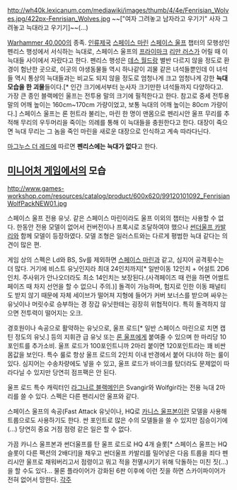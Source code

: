 {{{+1 '''Fenrisian Wolf'''}}}
{{{+1 펜리스 늑대}}}

http://wh40k.lexicanum.com/mediawiki/images/thumb/4/4e/Fenrisian_Wolves.jpg/422px-Fenrisian_Wolves.jpg
~~["여자 그려놓고 남자라고 우기기" 사자 그려놓고 늑대라고 우기기]~~(...)

[[Warhammer 40,000]]의 종족. [[인류제국]] [[스페이스 마린]] [[스페이스 울프]] 챕터의 모행성인 펜리스 행성에서 서식하는 늑대로, 스페이스 울프의 [[프라이마크]] [[리만 러스]]가 어릴 때 이 늑대들 사이에서 자랐다고 한다. 펜리스 행성은 [[데스 월드]]랑 별반 다르지 않을 정도로 환경이 험난한 곳으로, 이곳의 야생동물들 역시 하나같이 괴물 같은 녀석들뿐인데 이 녀석들 역시 통상의 늑대들과는 비교도 되지 않을 정도로 엄청나게 크고 엄청나게 강한 '''늑대 모습을 한 괴물'''들이다.[* 인간 크기에서부터 눈사자 크기만한 녀석들까지 다양하다고. 가장 큰 종인 블랙메인 울프는 전투용 말의 크기에 필적한다고 한다. 참고로 중세 전투용 말의 어깨 높이는 160cm~170cm 가량이었고, 보통 늑대의 어깨 높이는 80cm 가량이다.] 스페이스 울프는 론 헌트라 불리는, 마린 한 명이 맨몸으로 펜리시안 울프 무리를 추적해 무리의 우두머리을 죽이는 의례를 통해 이 늑대들을 충원한다고 한다. 대장이 죽으면 늑대 무리는 그 놈을 죽인 마린을 새로운 대장으로 인식하고 계속 따라다닌다.

[[마그누스 더 레드]]에 따르면 '''펜리스에는 늑대가 없다'''고 한다.

== [[미니어처 게임]]에서의 모습 ==
http://www.games-workshop.com/resources/catalog/product/600x620/99120101092_FenrisianWolfPackNEW01.jpg

스페이스 울프 전용 유닛. 같은 스페이스 마린이라도 울프 이외의 챕터는 사용할 수 없다. 한동안 전용 모델이 없어서 컨버전이나 프록시로 조달하여야 했으나 [[썬더울프 카발리]]와 함께 모델이 등장하였다. 모델 조형은 일러스트와는 다르게 평범한 늑대 같다는 의견이 많은 편.

게임 상의 스펙은 Ld와 BS, Sv를 제외하면 [[스페이스 마린]]과 같고, 심지어 공격횟수는 더 많다. 거기에 비스트 유닛인지라 최대 24인치까지[* 일반이동 12인치 + 어설트 2D6인치. 주사위가 안나오더라도 최소 14인치는 보장된다.(사격페이즈 때 런을 하면 어썰트 페이즈 때 차지 선언을 할 수 없으니 주의.)] 돌격이 가능하며, 험지로 인한 이동 패널티도 받지 않기 때문에 자체 세이브가 떨어져 지형에 들어가 커버 보너스를 받으며 싸우는 유닛이나 머릿수로 승부하는 경 장갑 유닛한테는 굉장히 위협적이다. 특히 돌격하지 않으면 전투력이 떨어지는 오크.

경호원이나 속공으로 활약하는 유닛으로, 울프 로드[* 일반 스페이스 마린으로 치면 캡틴 정도의 유닛.] 등의 지휘관 급 유닛 또는 [[론 울프]]에게 붙여줄 수 있으며 한 마리당 10포인트를 추가소비. 울프 로드가 100포인트니까 2마리 붙이면 120포인트라는 꽤 비싼 몸값을 보인다. 특수 룰로 항상 울프 로드의 2인치 이내 반경에서 붙어 다녀야 하는 룰이 있다. 심지어는 수송차량에도 넣을 수 있고, 울프 로드가 바이크를 탔더라도 문제없이 따라다닐 수 있지만 당연히 점프팩은 안 된다.

울프 로드 특수 캐릭터인 [[라그나르 블랙메인]]은 Svangir와 Wolfgir라는 전용 늑대 2마리를 쓸 수 있다. 스펙은 다른 펜리시안 울프와 같다.

스페이스 울프의 속공(Fast Attack 유닛이나, HQ로 [[카니스 울프본]]이란 모델을 사용해 트룹으로도 사용하기도 한다. 싼 포인트로 많은 수의 모델들을 쓸 수 있지만 짐승이기에(...) 당연히 중요 거점 점령 같은 일은 할 수 없다.

가끔 카니스 울프본과 썬더울프를 탄 울프 로드로 HQ 4개 슬롯[* 스페이스 울프는 HQ 슬롯이 다른 팩션의 2배다!]을 채우고 썬더울프 카발리를 밀어넣은 다음 트룹을 죄다 펜리시안 울프로 채워버리고서 점령이고 뭐고 적을 전멸시키기 위해 닥돌하는 미친 짓(...)을 할 수도 있다... 물론 플라이어가 강화된 6판 이후에 이런 짓을 하면 스카이파이어가 전혀 없어서 망한다.
[[각주]]
